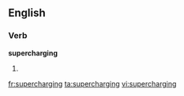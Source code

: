 ==English==

===Verb===
'''supercharging'''

# {{present participle of|supercharge}}

[[fr:supercharging]]
[[ta:supercharging]]
[[vi:supercharging]]